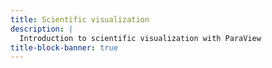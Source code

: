```yaml
---
title: Scientific visualization
description: |
  Introduction to scientific visualization with ParaView
title-block-banner: true
---
```

